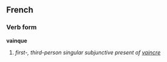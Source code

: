 ==French==
===Verb form===
'''vainque'''

# ''first-, third-person singular subjunctive present of [[vaincre]]''